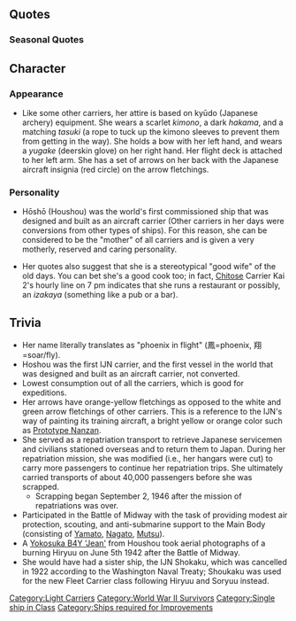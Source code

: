 {{ShipPageHeader}}

==Quotes==
{{ShipQuotes
|Introduction = 航空母艦「鳳翔」です。不束者ですが、よろしくお願いいたします
|Introduction/En = Aircraft carrier, Houshou. Although I'm inexperienced, I look forward to your guidance.
|Introduction/Note = The latter part was a common greeting when a bride greets her new husband (esp. back in the days when woman walked three steps behind her man).

|Library = 航空母艦、鳳翔と申します。<br>最初から空母として建造された、世界で初めての航空母艦なんです。<br>小さな艦ですが、頑張りますね。
|Library/En = I am aircraft carrier Houshou.<br>Built as CV from the beginning, I'm the world's first aircraft carrier.<br>I am a petite ship, but I'll do my best.

|Secretary 1 = よい風ですね
|Secretary 1/En = Pleasant wind, isn't it?

|Secretary 1/Kai = お茶にしましょうか
|Secretary 1/Kai/En = Shall we have some tea?
|Secretary 1/Kai/Note = Probably green tea. [http://www.pixiv.net/member_illust.php?mode=medium&illust_id=38323822 Don't fight with Kongou].

|Secretary 2 = お茶にしましょうか
|Secretary 2/En = Shall we have some tea?
|Secretary 2/Note = See above.

|Secretary 2/Kai = お疲れ様です。お風呂にしますか？御飯にしますか？それとも…ふふっ、冗談ですよ
|Secretary 2/Kai/En = Thank you for your hard work. Should I prepare the bath? Or dinner? Or... hehe, just kidding.
|Secretary 2/Kai/Note = Stereotypical line of an old-fashioned "good housewife". The third option is usually, well, you know.
(wa..ta..shi..?)

|Secretary 3 = お疲れ様です。お風呂にしますか？御飯にしますか？それとも…ふふっ、冗談ですよ
|Secretary 3/En = Thank you for your hard work. Should I prepare the bath? Or dinner? Or... hehe, just kidding.
|Secretary 3/Note = See above.

|Secretary 3/Kai = 私の夢ですか？　そうですねぇ、いつか二人で小さなお店でも開きたいですね…って、あらやだ、ごめんなさい。忘れてください。
|Secretary 3/Kai/En = My dream? Well... I'd like to open a little restaurant someday with you... Oh, what am I saying! Sorry, please forget it.
|Secretary 3/Kai/Note = Her remodeled line says she'd like to open a new restaurant, but according to Chitose's hourly notification at 19:00, it seems that she has already run one...

|Idle/Kai = 提督、私ここに控えていますので、御用があればいつでも仰ってくださいね。
|Idle/Kai/En = Admiral, I'll stay here, so please tell me to support you whenever you need my help.

|Secretary Married = 提督、何時もお疲れ様です。時には、ゆっくりお休みになってください
|Secretary Married/En = Admiral, thank you for your long service. Occasionally, take a relaxing break please.

|Wedding = いつか…いつかふたりで、のんびりと船旅を楽しみたいものですね
|Wedding/En = Someday... Someday, with just the two of us, I would like to take a laid-back sea cruise together.

|Looking At Scores = 提督にお知らせが届いていますね
|Looking At Scores/En = There's a message for you, Admiral.

|Joining A Fleet = 実戦ですか…致し方ありませんね
|Joining A Fleet/En = Actual combat...? I guess that's inevitable.
|Joining A Fleet/Note = She didn't participate in actual naval battles until the end of WW2, because she was used only for drill maneuvers.

|Equipment 1 = すみません、私の武装を強化してくれるなんて。
|Equipment 1/En = I'm sorry, for you to be strengthening my armaments is...

|Equipment 2 = 私には…少し大げさではないでしょうか？
|Equipment 2/En = Isn't this too... fancy for me?

|Equipment 3 = 大丈夫ね
|Equipment 3/En = All right!

|Supply = すみません、私の武装を強化してくれるなんて。
|Supply/En = I'm sorry, for you to be strengthening my armaments is...

|Supply/Kai = 提督、ありがとうございます。
|Supply/Kai/En = Admiral, thank you very much.

|Docking Minor = そうですね、少しだけお休みします。
|Docking Minor/En = Yes, I'll take a little rest.

|Docking Major = 私が無茶しては、ダメですね。
|Docking Major/En = I shouldn't be the one acting recklessly.
|Docking Major/Note = Since she's the mother of all aircraft carriers in IJN

|Docking Complete = お洋服の修繕が終わった娘がいるみたいね。
|Docking Complete/En = A girl with fixed outfit has returned.

|Construction = 新しい子たちが来るみたいね
|Construction/En = It looks like a new girl is here!

|Returning From Sortie = お疲れ様でした、艦隊が帰って来ましたね
|Returning From Sortie/En = Thank you [for commanding the fleet activities]. The fleet is back.

|Starting A Sortie = 鳳翔、出撃いたします
|Starting A Sortie/En = Houshou will commence action!

|Battle Start = 風向き…良し！航空部隊、発艦！
|Battle Start/En = Wind direction... Check! Air unit, take off!

|Air Battle = いつまでも演習ってわけにも行きません
|Air Battle/En = We can't be doing exercises forever!
|Air Battle/Note = Houshou spent a large part of her time during the WW2 near the mainlands as the practice vessel for newbie pilots.

|Attack = これは…演習ではなくて実戦よ
|Attack/En = This is an actual combat, not an exercise!

|Night Battle = やる時は…やるのです！
|Night Battle/En = I shall do it when I must!

|MVP = そんな･･･本当ですか？私もお役に立てたのなら…嬉しいです
|MVP/En = What... Really? It's my pleasure to have been of some help to you!
|MVP/Note = She participated in Battle of Midway but did not actively engage in combat.

|Minor Damage 1 = ああっ！　飛行甲板が！
|Minor Damage 1/En = Uhn!? My flight deck...!

|Minor Damage 2 = あぁぁっ！
|Minor Damage 2/En = Eek!

|Major Damage = このまま沈む訳には参りませんっ！
|Major Damage/En = I'm not going to sink like this!

|Sunk = 私も…沈むのですね…
|Sunk/En = Even I... sink as well, huh...
|Sunk/Note = Houshou came unscathed during WW2 because she's outdated.In 1946, she was scrapped.
}}

===Seasonal Quotes===
{{Shipquoteseasonal
|Valentine2016 = 提督、あの…どうかと思ったのですが、私もチョコレートをお渡しできれば、と…あの…
|Valentine2016_EN = Admiral, I was thinking if I should also give you chocolate... and so on...
|Valentine2016_Clip = {{Audio|file=Houshou_Valentine_2016.ogg}} 

|Valentine2016_2 = チョコレート、いかがでしたか？きな粉と和三盆を使って和風に…そうですか、よかった！	
|Valentine2016_2_EN = How was the chocolate? I used soybean flour and fine-grained sugar Japanese style... Is that so? I'm glad.
|Valentine2016_2_Clip = {{Audio|file=Houshou Valentine 2016 Secretary 2.ogg}} 
|Valentine2016_2_Note = ''Secretary 2''

|WhiteDay2016 = 提督？これをチョコレートのお返しに？かえってお気を使わせてしまってすみません。
|WhiteDay2016_EN = Admiral... this is in exchange for the chocolate? Pardon me for troubling you with the return gift.
|WhiteDay2016_Clip = {{Audio|file=Houshou White Day 2016.ogg}}
|WhiteDay2016_Note =

|Spring2016 = 春…お花見の季節ですね　提督？空母の皆さんを連れてお花見行かれます？お重をご準備しましょうか？うふふっ　腕によりをかけますね？
|Spring2016_EN = Spring... isn't it just the perfect season for flower viewing? Admiral, are you taking everyone from the carrier division together for flower viewing? Shall I prepare the ojuu? Ufufu, doesn't this just excite you?
|Spring2016_Clip = {{Audio|file=Houshou Spring 2016.ogg}}
|Spring2016_Note =

|ThirdAnniversary2016 = 提督、艦隊は三周年を迎えました。本当にお疲れ様です。これからも頑張りましょう！
|ThirdAnniversary2016_EN = Admiral, the fleet has arrived at its third anniversary. Truly, thank you for your hard work. Let's also do our best from here on!
|ThirdAnniversary2016_Clip = {{Audio|file=Houshou_Third_Anniversary.ogg}}
|ThirdAnniversary2016_Note = 

|RainySeason2016 = また雨、こんな日は食べ物が傷みやすくて困ります。洗濯物も、どうしましょう。
|RainySeason2016_EN = It's raining again. I'm troubled that the foods can spoil easily today. There's also the laundry to take care of. What should I do...?
|RainySeason2016_Clip = {{Audio|file=Houshou Rainy Season 2016.ogg}}
|RainySeason2016_Note = 
}}

==Character==
===Appearance===
* Like some other carriers, her attire is based on kyūdo (Japanese archery) equipment. She wears a scarlet ''kimono'', a dark ''hakama'', and a matching ''tasuki'' (a rope to tuck up the kimono sleeves to prevent them from getting in the way). She holds a bow with her left hand, and wears a ''yugake'' (deerskin glove) on her right hand. Her flight deck is attached to her left arm. She has a set of arrows on her back with the Japanese aircraft insignia (red circle) on the arrow fletchings.

===Personality===
* Hōshō (Houshou) was the world's first commissioned ship that was designed and built as an aircraft carrier (Other carriers in her days were conversions from other types of ships). For this reason, she can be considered to be the "mother" of all carriers and is given a very motherly, reserved and caring personality.

* Her quotes also suggest that she is a stereotypical "good wife" of the old days. You can bet she's a good cook too; in fact, [[Chitose]] Carrier Kai 2's hourly line on 7 pm indicates that she runs a restaurant or possibly, an ''izakaya'' (something like a pub or a bar).

==Trivia==
*Her name literally translates as "phoenix in flight" (鳳=phoenix, 翔=soar/fly).
*Hoshou was the first IJN carrier, and the first vessel in the world that was designed and built as an aircraft carrier, not converted.
*Lowest consumption out of all the carriers, which is good for expeditions.
*Her arrows have orange-yellow fletchings as opposed to the white and green arrow fletchings of other carriers. This is a reference to the IJN's way of painting its training aircraft, a bright yellow or orange color such as [[Prototype Nanzan]].
* She served as a repatriation transport to retrieve Japanese servicemen and civilians stationed overseas and to return them to Japan. During her repatriation mission, she was modified (i.e., her hangars were cut) to carry more passengers to continue her repatriation trips. She ultimately carried transports of about 40,000 passengers before she was scrapped.
**Scrapping began September 2, 1946 after the mission of repatriations was over.
* Participated in the Battle of Midway with the task of providing modest air protection, scouting, and anti-submarine support to the Main Body (consisting of [[Yamato]], [[Nagato]], [[Mutsu]]).
*A [http://en.wikipedia.org/wiki/Yokosuka_B4Y Yokosuka B4Y 'Jean'] from Houshou took aerial photographs of a burning Hiryuu on June 5th 1942 after the Battle of Midway.
*She would have had a sister ship, the IJN Shokaku, which was cancelled in 1922 according to the Washington Naval Treaty; Shoukaku was used for the new Fleet Carrier class following Hiryuu and Soryuu instead.

{{ShipPageFooter}}
[[Category:Light Carriers]]
[[Category:World War II Survivors]]
[[Category:Single ship in Class]]
[[Category:Ships required for Improvements]]